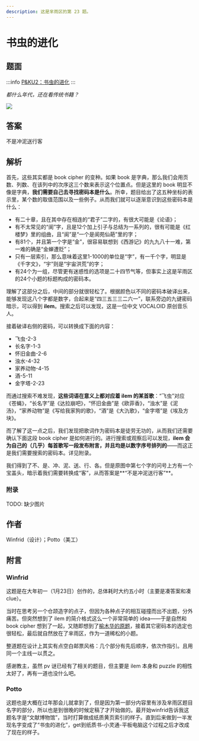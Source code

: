 ```yaml
---
description: 这是芈雨区的第 23 题。
---
```


# 书虫的进化

## 题面

:::info
[P\&KU2：书虫的进化](https://pnku2.pkupuzzle.art/#/game/miyu/prob_21)
:::

_都什么年代，还在看传统书籍？_

![](./23-shu-chong-de-jin-hua.assets/image_1.webp)

## 答案

不是冲泥送行客

## 解析

首先，这些其实都是 book cipher 的变种。如果 book 是字典，那么我们会用页数、列数、在该列中的次序这三个数来表示这个位置点。但是这里的 book 明显不像是字典，**我们需要自己去寻找密码本是什么**。所幸，题目给出了这五种坐标的表示里，某个数的取值范围以及一些例子。从而我们就可以逐渐意识到这些密码本是什么：

- 有二十章，且在其中存在相连的“君子”二字的，有很大可能是《论语》；
- 有不太常见的“阆”字，且是12个加上引子与总结为一系列的，很有可能是《红楼梦》里的组曲，且“阆”是“一个是阆苑仙葩”里的字；
- 有81个，并且第一个字是“金”，很容易联想到《西游记》的九九八十一难，第一难的确是“金蝉遭贬”；
- 只有一层索引，那么意味着这里1-1000的单位是“字”，有一千个字，明显是《千字文》，“宇”则是“宇宙洪荒”的字；
- 有24个为一组，尽管更有迷惑性的选项是二十四节气等，但事实上这是羋雨区的24个小题的标题构成的密码本。

理解了这部分之后，中间的部分就很轻松了。根据颜色以不同的密码本破译出来，能够发现这八个字都是数字，合起来是“四三五三三二六一”，联系旁边的九键密码暗示，可以得到 **ilem**。搜索之后可以发现，这是一位中文 VOCALOID 原创音乐人。

接着破译右侧的密码，可以转换成下面的内容：

- 飞虫-2-3
- 长名字-1-3
- 怀旧金曲-2-6
- 浊水-4-32
- 家养动物-4-15
- 酒-5-11
- 金字塔-2-23

而通过搜索不难发现，**这些词语在意义上都对应着 ilem 的某首歌**：“飞虫”对应《苍蝇》，“长名字”是《达拉崩吧》，“怀旧金曲”是《欧菲香》，“浊水”是《泥汤》，“家养动物”是《写给我家狗的歌》，“酒”是《大氿歌》，“金字塔”是《埃及方块》。

而了解了这一点之后，我们发现把歌词作为密码本是徒劳无功的，从而我们还需要确认下面这段 book cipher 是如何进行的。进行搜索或观察后可以发现，**ilem 会为自己的（几乎）每首歌写一段发布附言，并且均是以数字序号排列的**——而这正是我们需要搜索的密码本。详见附录。

我们得到了不、是、冲、泥、送、行、各。但是原图中第七个字的问号上方有一个宝盖头，暗示着我们需要转换成“客”，从而答案是**“不是冲泥送行客”**。

### 附录

TODO: 缺少图片

## 作者

Winfrid（设计）；Potto（美工）

## 附言

### Winfrid

这题是在大年初一（1月23日）创作的，总体耗时大约五小时（主要是凑答案和凑 clue）。

当时在思考另一个仓颉造字的点子，但因为各种点子的相互碰撞而出不出题，分外痛苦。但突然想到了 ilem 的简介格式这么一个非常简单的 idea——于是自然和 book cipher 想到了一起，又随即想到了[榆木华的原题](https://www.luogu.com.cn/blog/Akashiya/za-ti-fang-zhi-chu)，接着其它密码本的选定也很轻松，最后就自然放在了芈雨区，作为一道稀松的小题。

整道题在设计上其实有点空白邮票风格：几个部分有先后顺序，依次作指引。且用同一个主线一以贯之。

感谢教主，虽然 pv 谜已经有了相关的题目，但主要是 ilem 本身和 puzzle 的相性太好了，再有一道也没什么吧。

### Potto

这题也是大概在过年那会儿就拿到了，但是因为第一部分内容里有涉及芈雨区题目名字的部分，所以也是到很晚的时候定稿了才开始做的。最开始winfrid告诉我这题名字是“文献博物馆”，当时打算做成纸质黄页索引的样子。直到后来做到一半发现名字变成了“书虫的进化”，get到纸质书-小灵通-平板电脑这个过程之后才改成了现在的样子。
